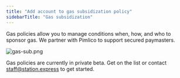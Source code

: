 ```yaml
---
title: "Add account to gas subsidization policy"
sidebarTitle: "Gas subsidization"
---
```


Gas policies allow you to manage conditions when, how, and who to sponsor gas. We partner with Pimlico to support secured paymasters.

![gas-sub.png](https://station-images.nyc3.digitaloceanspaces.com/b39b1990-ed0c-45a4-ba39-128d6c17c4b3.png)

Gas policies are currently in private beta. Get on the list or contact staff@station.express to get started.
